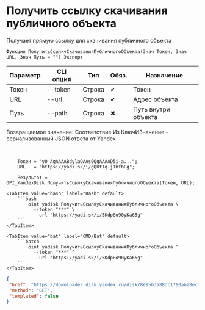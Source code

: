 ﻿---
sidebar_position: 5
description: Получить ссылку скачивания публичного объекта и другие функции для работы с Yandex Disk в Открытом пакете интеграций - бесплатной open-source библиотеке интеграций для 1С:Предприятие 8, OneScript и CLI
keywords: [1C, 1С, 1С:Предприятие, 1С:Предприятие 8.3, API, Интеграция, Сервисы, Обмен, OneScript, CLI, Yandex Disk]
---


# Получить ссылку скачивания публичного объекта
 Получает прямую ссылку для скачивания публичного объекта



`Функция ПолучитьСсылкуСкачиванияПубличногоОбъекта(Знач Токен, Знач URL, Знач Путь = "") Экспорт`

  | Параметр | CLI опция | Тип | Обяз. | Назначение |
  |-|-|-|-|-|
  | Токен | --token | Строка | &#x2714; | Токен |
  | URL | --url | Строка | &#x2714; | Адрес объекта |
  | Путь | --path | Строка | &#x2716; | Путь внутри объекта |

  
  Возвращаемое значение:   Соответствие Из КлючИЗначение - сериализованный JSON ответа от Yandex

<br/>




```bsl title="Пример использования для 1С:Предприятие/OneScript"
    Токен = "y0_AgAAAABdylaOAAs0QgAAAAD5i-a...";
    URL   = "https://yadi.sk/i/gQUtIq-j1hfbCg";

    Результат = OPI_YandexDisk.ПолучитьСсылкуСкачиванияПубличногоОбъекта(Токен, URL);
```
    

 <Tabs>
  
    <TabItem value="bash" label="Bash" default>
        ```bash
            oint yadisk ПолучитьСсылкуСкачиванияПубличногоОбъекта \
              --token "***" \
              --url "https://yadi.sk/i/5Kdp8o90yKa65g"
        ```
    </TabItem>
  
    <TabItem value="bat" label="CMD/Bat" default>
        ```batch
            oint yadisk ПолучитьСсылкуСкачиванияПубличногоОбъекта ^
              --token "***" ^
              --url "https://yadi.sk/i/5Kdp8o90yKa65g"
        ```
    </TabItem>
</Tabs>


```json title="Результат"
{
 "href": "https://downloader.disk.yandex.ru/disk/8e95b3a88dc1790aba8ecfc4c6cc1233a175cbfa796b4c58004664dd966be7bb/6705a6a1/gwThwhLBKYvLhQCNnqAHirWAoEC4dKsPFFzSTeWuFK5ceIUkIDC7fKzI6e0Ic1rFWZAX7ZAMHvmKl9PvgqcSEQ%3D%3D?uid=0&filename=95934d00-67ef-43eb-a306-73a490a0aac0.png&disposition=attachment&hash=fLfKnKmtqPt6TSTumjWC%2BGMkuduPJAnpx5lwlWVVqp8zeDXp5X74XLJ2GbNOAgYIq/J6bpmRyOJonT3VoXnDag%3D%3D%3A&limit=0&content_type=multipart&owner_uid=1573541518&fsize=2114023&hid=03d7263840468e281bd0b238a26e7d0d&media_type=image&tknv=v2",
 "method": "GET",
 "templated": false
}
```
